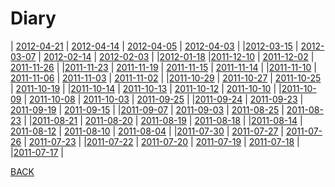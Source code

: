 = Diary =
| [[2012-04-21]] | [[2012-04-14]] | [[2012-04-05]] | [[2012-04-03]] | 
|[[2012-03-15]] | [[2012-03-07]] | [[2012-02-14]] | [[2012-02-03]] |
|[[2012-01-18]] |[[2011-12-10]] | [[2011-12-02]] | [[2011-11-26]] | 
|[[2011-11-23]] |  [[2011-11-19]] | [[2011-11-15]] | [[2011-11-14]] |
|[[2011-11-10]] | [[2011-11-06]] | [[2011-11-03]] | [[2011-11-02]] |
|[[2011-10-29]] |  [[2011-10-27]] | [[2011-10-25]] | [[2011-10-19]] |
|[[2011-10-14]] |  [[2011-10-13]] | [[2011-10-12]] | [[2011-10-10]] |
|[[2011-10-09]] |  [[2011-10-08]] | [[2011-10-03]] | [[2011-09-25]] |
|[[2011-09-24]] |  [[2011-09-23]] | [[2011-09-19]] | [[2011-09-15]] |
|[[2011-09-07]] |  [[2011-09-03]] | [[2011-08-25]] | [[2011-08-23]] |
|[[2011-08-21]] |  [[2011-08-20]] | [[2011-08-19]] | [[2011-08-18]] |
|[[2011-08-14]] |  [[2011-08-12]] | [[2011-08-10]] | [[2011-08-04]] |
|[[2011-07-30]] |  [[2011-07-27]] | [[2011-07-26]] | [[2011-07-23]] |
|[[2011-07-22]] |  [[2011-07-20]] | [[2011-07-19]] | [[2011-07-18]] |
|[[2011-07-17]] |  

[[../index| BACK]]

